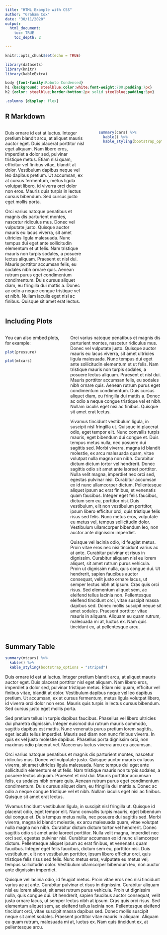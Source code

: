 ```yaml
---
title: "HTML Example with CSS"
author: "Graham Cox"
date: "30/11/2020"
output:
  html_document:
    toc: TRUE
    toc_depth: 2

---
```


```r
knitr::opts_chunk$set(echo = TRUE)

library(datasets)
library(knitr)
library(kableExtra)
```

```css
body {font-family:Roboto Condensed}
h1 {background: steelblue;color:white;font-weight:700;padding:7px}
h2 {color: steelblue;border-bottom:2px solid steelblue;padding:5px}

.columns {display: flex}
```


## R Markdown

:::::: {.columns}

::: {.column width="55%"}

Duis ornare id est at luctus. Integer pretium blandit arcu, at aliquet mauris auctor eget. Duis placerat porttitor nisl eget aliquam. Nam libero eros, imperdiet a dolor sed, pulvinar tristique metus. Etiam nisi quam, efficitur vel finibus vitae, blandit at dolor. Vestibulum dapibus neque vel leo dapibus pretium. Ut accumsan, ex at cursus fermentum, metus ligula volutpat libero, id viverra orci dolor non eros. Mauris quis turpis in lectus cursus bibendum. Sed cursus justo eget mollis porta.

Orci varius natoque penatibus et magnis dis parturient montes, nascetur ridiculus mus. Donec vel vulputate justo. Quisque auctor mauris eu lacus viverra, sit amet ultricies ligula malesuada. Nunc tempus dui eget ante sollicitudin elementum et ut felis. Nam tristique mauris non turpis sodales, a posuere lectus aliquam. Praesent et nisl dui. Mauris porttitor accumsan felis, eu sodales nibh ornare quis. Aenean rutrum purus eget condimentum condimentum. Duis cursus aliquet diam, eu fringilla dui mattis a. Donec ac odio a neque congue tristique vel et nibh. Nullam iaculis eget nisi ac finibus. Quisque sit amet erat lectus.

:::

::: {.column width="1%"}
\
<!-- empty div -->
:::

::: {.column width="44%"}

```r
summary(cars) %>% 
  kable() %>% 
  kable_styling(bootstrap_options = "striped")
```

:::

::::::

## Including Plots

:::::: {.columns}

::: {.column width="34%"}

You can also embed plots, for example:

```r
plot(pressure)

plot(mtcars)
```
:::

::: {.column width="55%"}

Orci varius natoque penatibus et magnis dis parturient montes, nascetur ridiculus mus. Donec vel vulputate justo. Quisque auctor mauris eu lacus viverra, sit amet ultricies ligula malesuada. Nunc tempus dui eget ante sollicitudin elementum et ut felis. Nam tristique mauris non turpis sodales, a posuere lectus aliquam. Praesent et nisl dui. Mauris porttitor accumsan felis, eu sodales nibh ornare quis. Aenean rutrum purus eget condimentum condimentum. Duis cursus aliquet diam, eu fringilla dui mattis a. Donec ac odio a neque congue tristique vel et nibh. Nullam iaculis eget nisi ac finibus. Quisque sit amet erat lectus.

Vivamus tincidunt vestibulum ligula, in suscipit nisl fringilla ut. Quisque id placerat odio, eget tempor elit. Nunc convallis turpis mauris, eget bibendum dui congue et. Duis tempus metus nulla, nec posuere dui sagittis sed. Morbi viverra, magna id blandit molestie, ex arcu malesuada quam, vitae volutpat nulla magna non nibh. Curabitur dictum dictum tortor vel hendrerit. Donec sagittis odio sit amet ante laoreet porttitor. Nulla velit magna, imperdiet nec orci sed, egestas pulvinar nisi. Curabitur accumsan ex id nunc ullamcorper dictum. Pellentesque aliquet ipsum ac erat finibus, et venenatis quam faucibus. Integer eget felis faucibus, dictum sem eu, porttitor nisi. Duis vestibulum, elit non vestibulum porttitor, ipsum libero efficitur orci, quis tristique felis risus sed felis. Nunc metus eros, vulputate eu metus vel, tempus sollicitudin dolor. Vestibulum ullamcorper bibendum leo, non auctor ante dignissim imperdiet.

Quisque vel lacinia odio, id feugiat metus. Proin vitae eros nec nisi tincidunt varius ac at ante. Curabitur pulvinar et risus in dignissim. Curabitur aliquam nisl eu lorem aliquet, sit amet rutrum purus vehicula. Proin ut dignissim nulla, quis congue dui. Ut hendrerit, sapien faucibus auctor consequat, velit justo ornare lacus, ut semper lectus nibh at ipsum. Cras quis orci risus. Sed elementum aliquet sem, ac eleifend tellus lacinia non. Pellentesque eleifend tincidunt orci, vitae suscipit massa dapibus sed. Donec mollis suscipit neque sit amet sodales. Praesent porttitor vitae mauris in aliquam. Aliquam eu quam rutrum, malesuada mi at, luctus ex. Nam quis tincidunt ex, at pellentesque arcu.

:::

::::::

## Summary Table

```r

summary(mtcars) %>% 
  kable() %>% 
  kable_styling(bootstrap_options = "striped")

```


Duis ornare id est at luctus. Integer pretium blandit arcu, at aliquet mauris auctor eget. Duis placerat porttitor nisl eget aliquam. Nam libero eros, imperdiet a dolor sed, pulvinar tristique metus. Etiam nisi quam, efficitur vel finibus vitae, blandit at dolor. Vestibulum dapibus neque vel leo dapibus pretium. Ut accumsan, ex at cursus fermentum, metus ligula volutpat libero, id viverra orci dolor non eros. Mauris quis turpis in lectus cursus bibendum. Sed cursus justo eget mollis porta.

Sed pretium tellus in turpis dapibus faucibus. Phasellus vel libero ultricies dui pharetra dignissim. Integer euismod dui rutrum mauris commodo, sagittis dapibus est mattis. Nunc venenatis purus pretium lorem sagittis, eget iaculis tellus imperdiet. Mauris sed diam non nunc finibus viverra. In quis ex vel justo molestie dapibus. Phasellus porta dignissim orci, non maximus odio placerat vel. Maecenas luctus viverra arcu eu accumsan.

Orci varius natoque penatibus et magnis dis parturient montes, nascetur ridiculus mus. Donec vel vulputate justo. Quisque auctor mauris eu lacus viverra, sit amet ultricies ligula malesuada. Nunc tempus dui eget ante sollicitudin elementum et ut felis. Nam tristique mauris non turpis sodales, a posuere lectus aliquam. Praesent et nisl dui. Mauris porttitor accumsan felis, eu sodales nibh ornare quis. Aenean rutrum purus eget condimentum condimentum. Duis cursus aliquet diam, eu fringilla dui mattis a. Donec ac odio a neque congue tristique vel et nibh. Nullam iaculis eget nisi ac finibus. Quisque sit amet erat lectus.

Vivamus tincidunt vestibulum ligula, in suscipit nisl fringilla ut. Quisque id placerat odio, eget tempor elit. Nunc convallis turpis mauris, eget bibendum dui congue et. Duis tempus metus nulla, nec posuere dui sagittis sed. Morbi viverra, magna id blandit molestie, ex arcu malesuada quam, vitae volutpat nulla magna non nibh. Curabitur dictum dictum tortor vel hendrerit. Donec sagittis odio sit amet ante laoreet porttitor. Nulla velit magna, imperdiet nec orci sed, egestas pulvinar nisi. Curabitur accumsan ex id nunc ullamcorper dictum. Pellentesque aliquet ipsum ac erat finibus, et venenatis quam faucibus. Integer eget felis faucibus, dictum sem eu, porttitor nisi. Duis vestibulum, elit non vestibulum porttitor, ipsum libero efficitur orci, quis tristique felis risus sed felis. Nunc metus eros, vulputate eu metus vel, tempus sollicitudin dolor. Vestibulum ullamcorper bibendum leo, non auctor ante dignissim imperdiet.

Quisque vel lacinia odio, id feugiat metus. Proin vitae eros nec nisi tincidunt varius ac at ante. Curabitur pulvinar et risus in dignissim. Curabitur aliquam nisl eu lorem aliquet, sit amet rutrum purus vehicula. Proin ut dignissim nulla, quis congue dui. Ut hendrerit, sapien faucibus auctor consequat, velit justo ornare lacus, ut semper lectus nibh at ipsum. Cras quis orci risus. Sed elementum aliquet sem, ac eleifend tellus lacinia non. Pellentesque eleifend tincidunt orci, vitae suscipit massa dapibus sed. Donec mollis suscipit neque sit amet sodales. Praesent porttitor vitae mauris in aliquam. Aliquam eu quam rutrum, malesuada mi at, luctus ex. Nam quis tincidunt ex, at pellentesque arcu.

